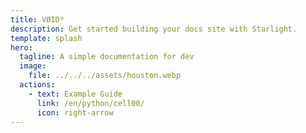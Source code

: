 ---
title: VØID*
description: Get started building your docs site with Starlight.
template: splash
hero:
  tagline: A simple documentation for dev
  image:
    file: ../../../assets/houston.webp
  actions:
    - text: Example Guide
      link: /en/python/cell00/
      icon: right-arrow
---
